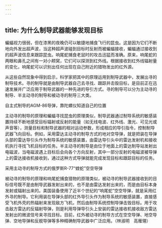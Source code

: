 ```yaml
---
---
---
```

title: 为什么制导武器能够发现目标
---




蝙蝠视力很弱，但在漆黑的夜晚仍可以敏捷地捕食飞行的昆虫。这是因为它们不断地向外发出超声波，当这种超声波碰到目标时反射而被蝙蝠接收，蝙蝠通过接收到的超声波信息来跟踪昆虫。响尾蛇捕食老鼠时的攻击迅猛而准确。原来，响尾蛇的两眼和鼻孔之间有一对小颊窝，它们可以探测到红外线。根据接收到红外线辐射量的变化，响尾蛇可以识别出任何出现在自己附近的猎物发出的红外源。

从这些自然现象中得到启示，科学家把其中的原理运用到制导武器中，发展出寻的制导技术。寻的制导就是由制导武器自己去寻找、跟踪并击毁目标，是目前正在迅速发展并广泛应用于制导武器的一种先进的导引方式。寻的制导可以分为主动寻的制导、半主动寻的制导和被动寻的制导三大类。

自主式制导的AGM-86导弹，靠陀螺仪知道自己的位置



主动寻的制导的原理和蝙蝠寻找昆虫的原理类似，制导武器通过制导系统的敏感装置持续不断地感受目标辐射或反射的能量（如无线电波、红外线、激光、可见光或声音等），测量目标和制导武器的相对运动参数，形成相应的导引指令，控制制导武器飞向目标。例如，采用雷达主动寻的制导方式的地对空导弹，就是把装在导弹头部的雷达导引头作为制导系统的敏感装置，由雷达导引头中的雷达发射机和接收机执行寻找飞机目标的任务。半主动寻的制导是由位于地面上的雷达制导站发射出电磁波，当电磁波遇上目标后会向各个方向反射，其中一部分反射的电磁波被导弹上的雷达接收机接收到，通过这种方式导弹就能完成发现目标和跟踪目标的任务。

采用主动寻的制导方式的俄罗斯R-77“蝰蛇”空空导弹



被动寻的制导的原理和响尾蛇捕食猎物的原理类似，被动寻的制导武器接收到的目标信号既不是由制导武器发射出来的，也不是由雷达发射出来的，而是由目标本身发射或辐射出来的。美国装备使用了近半个世纪的“响尾蛇”空空导弹，就是采用红外寻的制导。它利用装在导弹头部的红外导引头作为制导系统的敏感装置，直接感受飞机外壳的热辐射来发现敌方飞机，然后由制导系统控制导弹击毁目标。用于攻击敌方雷达的反辐射导弹，则是利用导弹导引头上安装的雷达接收机接收敌方雷达发射出的微波信号来寻找目标。目前，红外被动寻的制导方式在空空导弹、地空导弹、空地导弹和反舰导弹等多种精确制导武器中广泛应用。（林淑明　高雁翎）
